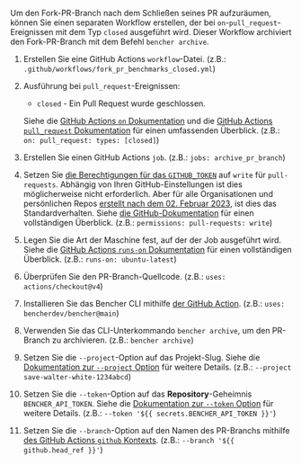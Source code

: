 
Um den Fork-PR-Branch nach dem Schließen seines PR aufzuräumen,
können Sie einen separaten Workflow erstellen, der bei `on`-`pull_request`-Ereignissen mit dem Typ `closed` ausgeführt wird.
Dieser Workflow archiviert den Fork-PR-Branch mit dem Befehl `bencher archive`.

<PullRequestsForkClosedCode />

1. Erstellen Sie eine GitHub Actions `workflow`-Datei.
   (z.B.: `.github/workflows/fork_pr_benchmarks_closed.yml`)
2. Ausführung bei `pull_request`-Ereignissen:
   - `closed` - Ein Pull Request wurde geschlossen.

   Siehe die [GitHub Actions `on` Dokumentation][github actions on]
   und die [GitHub Actions `pull_request` Dokumentation][github action pull_request] für einen umfassenden Überblick.
   (z.B.: `on: pull_request: types: [closed]`)
3. Erstellen Sie einen GitHub Actions `job`.
   (z.B.: `jobs: archive_pr_branch`)
4. Setzen Sie [die Berechtigungen für das `GITHUB_TOKEN`][github token permissions]
   auf `write` für `pull-requests`.
   Abhängig von Ihren GitHub-Einstellungen ist dies möglicherweise nicht erforderlich.
   Aber für alle Organisationen und persönlichen Repos
   [erstellt nach dem 02. Februar 2023][github token read only],
   ist dies das Standardverhalten.
   Siehe [die GitHub-Dokumentation][github token permissions security]
   für einen vollständigen Überblick.
   (z.B.: `permissions: pull-requests: write`)
5. Legen Sie die Art der Maschine fest, auf der der Job ausgeführt wird.
   Siehe die [GitHub Actions `runs-on` Dokumentation][github actions runs-on]
   für einen vollständigen Überblick.
   (z.B.: `runs-on: ubuntu-latest`)
6. Überprüfen Sie den PR-Branch-Quellcode.
   (z.B.: `uses: actions/checkout@v4`)
7. Installieren Sie das Bencher CLI mithilfe [der GitHub Action][bencher cli github action].
   (z.B.: `uses: bencherdev/bencher@main`)
8. Verwenden Sie das CLI-Unterkommando `bencher archive`, um den PR-Branch zu archivieren.
   (z.B.: `bencher archive`)
9.  Setzen Sie die `--project`-Option auf das Projekt-Slug.
    Siehe die [Dokumentation zur `--project` Option][project option] für weitere Details.
    (z.B.: `--project save-walter-white-1234abcd`)
10. Setzen Sie die `--token`-Option auf das **Repository**-Geheimnis `BENCHER_API_TOKEN`.
    Siehe die [Dokumentation zur `--token` Option][token option] für weitere Details.
    (z.B.: `--token '${{ secrets.BENCHER_API_TOKEN }}'`)
11. Setzen Sie die `--branch`-Option auf den Namen des PR-Branchs 
    mithilfe [des GitHub Actions `github` Kontexts][github actions context].
    (z.B.: `--branch '${{ github.head_ref }}'`)

[github actions on]: https://docs.github.com/en/actions/using-workflows/workflow-syntax-for-github-actions#on
[github action pull_request]: https://docs.github.com/en/webhooks/webhook-events-and-payloads#pull_request
[github token permissions]: https://docs.github.com/en/actions/using-jobs/assigning-permissions-to-jobs#setting-the-github_token-permissions-for-a-specific-job
[github token read only]: https://github.blog/changelog/2023-02-02-github-actions-updating-the-default-github_token-permissions-to-read-only/
[github token permissions security]: https://docs.github.com/en/actions/security-guides/automatic-token-authentication#modifying-the-permissions-for-the-github_token
[github actions runs-on]: https://docs.github.com/en/actions/using-workflows/workflow-syntax-for-github-actions#jobsjob_idruns-on
[bencher cli github action]: https://github.com/marketplace/actions/bencher-cli
[github actions context]: https://docs.github.com/en/actions/learn-github-actions/contexts#github-context

[project option]: /de/docs/explanation/bencher-run/#--project-project
[token option]: /de/docs/explanation/bencher-run/#--token-token
